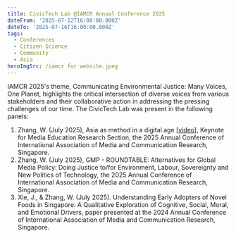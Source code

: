 ```yaml
---
title: CivicTech Lab @IAMCR Annual Conference 2025
dateFrom: '2025-07-12T16:00:00.000Z'
dateTo: '2025-07-16T16:00:00.000Z'
tags:
  - Conferences
  - Citizen Science
  - Community
  - Asia
heroImgSrc: /iamcr for website.jpeg
---
```


IAMCR 2025's theme, Communicating Environmental Justice: Many Voices, One Planet, highlights the critical intersection of diverse voices from various stakeholders and their collaborative action in addressing the pressing challenges of our time.  The CivicTech Lab was present in the following panels:

1. Zhang, W. (July 2025), Asia as method in a digital age \[[video]()], Keynote for Media Education Research Section, the 2025 Annual Conference of International Association of Media and Communication Research, Singapore.
2. Zhang, W. (July 2025), GMP - ROUNDTABLE: Alternatives for Global Media Policy: Doing Justice to/for Environment, Labour, Sovereignty and New Politics of Technology, the 2025 Annual Conference of International Association of Media and Communication Research, Singapore.
3. Xie, J., & Zhang, W. (July 2025). Understanding Early Adopters of Novel Foods in Singapore: A Qualitative Exploration of Cognitive, Social, Moral, and Emotional Drivers, paper presented at the 2024 Annual Conference of International Association of Media and Communication Research, Singapore.

